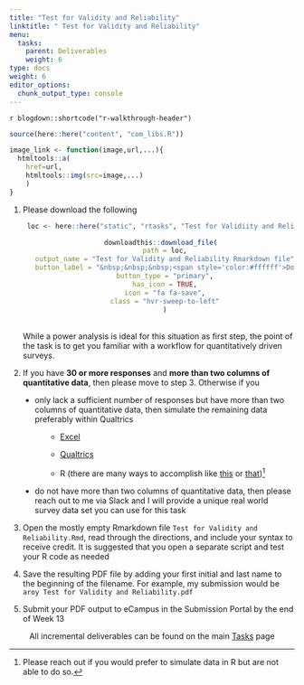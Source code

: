 ```yaml
---
title: "Test for Validity and Reliability"
linktitle: " Test for Validity and Reliability"
menu:
  tasks:
    parent: Deliverables
    weight: 6
type: docs
weight: 6
editor_options: 
  chunk_output_type: console
---
```


`r blogdown::shortcode("r-walkthrough-header")`

```r
source(here::here("content", "com_libs.R"))

image_link <- function(image,url,...){
  htmltools::a(
    href=url,
    htmltools::img(src=image,...)
    )
}
```

<style>
ul {
    margin-left: 1.5em
}
</style>

1. Please download the following
    <br>
    <center>
    ```r
    loc <- here::here("static", "rtasks", "Test for Validiity and Reliability.Rmd")

    downloadthis::download_file(
      path = loc,
      output_name = "Test for Validity and Reliability Rmarkdown file",
      button_label = "&nbsp;&nbsp;&nbsp;<span style='color:#ffffff'>Download</span>",
      button_type = "primary",
      has_icon = TRUE,
      icon = "fa fa-save",
      class = "hvr-sweep-to-left"
      )
    ```
    </center>
    <br>
    While a power analysis is ideal for this situation as first step, the point of the task is to get you familiar with a workflow for quantitatively driven surveys.

2. If you have <b>30 or more responses</b> and <b>more than two columns of quantitative data</b>, then please move to step 3. Otherwise if you

  + only lack a sufficient number of responses but have more than two columns of quantitative data, then simulate the remaining data preferably within Qualtrics
      * [Excel](https://support.microsoft.com/en-us/office/randbetween-function-4cc7f0d1-87dc-4eb7-987f-a469ab381685){target="_blank"}
      
      * [Qualtrics](https://www.qualtrics.com/support/survey-platform/survey-module/survey-tools/generating-test-responses/){target="_blank"}
      
      * R (there are many ways to accomplish like [this](https://www.crumplab.com/programmingforpsych/simulating-and-analyzing-data-in-r.html){target="_blank"} or [that](https://github.com/markolalovic/responsesR))[^out]
      
  + do not have more than two columns of quantitative data, then please reach out to me via Slack and I will provide a unique real world survey data set you can use for this task 
  
3. Open the mostly empty Rmarkdown file `Test for Validity and Reliability.Rmd`, read through the directions, and include your syntax to receive credit. It is suggested that you open a separate script and test your R code as needed

4. Save the resulting PDF file by adding your first initial and last name to the beginning of the filename. For example, my submission would be `aroy Test for Validity and Reliability.pdf`

5. Submit your PDF output to eCampus in the Submission Portal by the end of Week 13

<center>
<p id="rounded_corners">
All incremental deliverables can be found on the main <a href="/tasks/#deliverables">Tasks</a> page
<p>
</center>

[^out]: Please reach out if you would prefer to simulate data in R but are not able to do so. 
